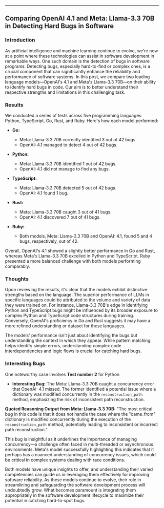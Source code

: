 ---

## Comparing OpenAI 4.1 and Meta: Llama-3.3 70B in Detecting Hard Bugs in Software

### Introduction

As artificial intelligence and machine learning continue to evolve, we're now at a point where these technologies can assist in software development in remarkable ways. One such domain is the detection of bugs in software programs. Detecting bugs, especially hard-to-find or complex ones, is a crucial component that can significantly enhance the reliability and performance of software systems. In this post, we compare two leading language models—OpenAI's 4.1 and Meta's Llama-3.3 70B—on their ability to identify hard bugs in code. Our aim is to better understand their respective strengths and limitations in this challenging task.

### Results

We conducted a series of tests across five programming languages: Python, TypeScript, Go, Rust, and Ruby. Here's how each model performed:

- **Go:**
  - Meta: Llama-3.3 70B correctly identified 3 out of 42 bugs.
  - OpenAI: 4.1 managed to detect 4 out of 42 bugs.

- **Python:**
  - Meta: Llama-3.3 70B identified 1 out of 42 bugs.
  - OpenAI: 4.1 did not manage to find any bugs.

- **TypeScript:**
  - Meta: Llama-3.3 70B detected 5 out of 42 bugs.
  - OpenAI: 4.1 found 1 bug.

- **Rust:**
  - Meta: Llama-3.3 70B caught 3 out of 41 bugs.
  - OpenAI: 4.1 discovered 7 out of 41 bugs.

- **Ruby:**
  - Both models, Meta: Llama-3.3 70B and OpenAI: 4.1, found 5 and 4 bugs, respectively, out of 42.

Overall, OpenAI's 4.1 showed a slightly better performance in Go and Rust, whereas Meta's Llama-3.3 70B excelled in Python and TypeScript. Ruby presented a more balanced challenge with both models performing comparably.

### Thoughts

Upon reviewing the results, it's clear that the models exhibit distinctive strengths based on the language. The superior performance of LLMs in specific languages could be attributed to the volume and variety of data they were trained on. For instance, Llama-3.3 70B's edge in identifying Python and TypeScript bugs might be influenced by its broader exposure to complex Python and TypeScript code structures during training. Conversely, OpenAI's proficiency in Go and Rust suggests it may have a more refined understanding or dataset for these languages.

The models' performance isn't just about identifying the bugs but understanding the context in which they appear. While pattern matching helps identify simple errors, understanding complex code interdependencies and logic flows is crucial for catching hard bugs.

### Interesting Bugs

One noteworthy case involves **Test number 2** for Python:

- **Interesting Bug:** The Meta: Llama-3.3 70B caught a concurrency error that OpenAI: 4.1 missed. The former identified a potential issue where a dictionary was modified concurrently in the `reconstruction_path` method, emphasizing the risk of inconsistent path reconstruction.

**Quoted Reasoning Output from Meta: Llama-3.3 70B:**
"The most critical bug in this code is that it does not handle the case where the "came_from" dictionary is modified concurrently during the execution of the `reconstruction_path` method, potentially leading to inconsistent or incorrect path reconstruction."

This bug is insightful as it underlines the importance of managing concurrency—a challenge often faced in multi-threaded or asynchronous environments. Meta's model successfully highlighting this indicates that it perhaps has a nuanced understanding of concurrency issues, which could be critical in complex systems dealing with race conditions.

Both models have unique insights to offer, and understanding their varied competencies can guide us in leveraging them effectively for improving software reliability. As these models continue to evolve, their role in streamlining and safeguarding the software development process will undoubtedly grow. What becomes paramount is integrating them appropriately in the software development lifecycle to maximize their potential in catching hard-to-spot bugs.